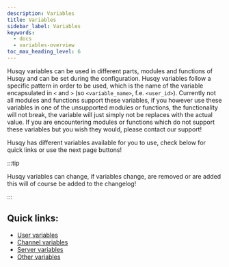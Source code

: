 ```yaml
---
description: Variables
title: Variables
sidebar_label: Variables
keywords:
  - docs
  - variables-overview
toc_max_heading_level: 6
---
```


Husqy variables can be used in different parts, modules and functions of Husqy and can be set during the configuration. Husqy variables follow a specific pattern in order to be used, which is the name of the variable encapsulated in `<` and `>` (so `<variable_name>`, f.e. `<user_id>`). Currently not all modules and functions support these variables, if you however use these variables in one of the unsupported modules or functions, the functionality will not break, the variable will just simply not be replaces with the actual value. If you are encountering modules or functions which do not support these variables but you wish they would, please contact our support!

Husqy has different variables available for you to use, check below for quick links or use the next page buttons!

:::tip

Husqy variables can change, if variables change, are removed or are added this will of course be added to the changelog!

:::

## Quick links:

- [User variables](user-variables)
- [Channel variables](channel-variables)
- [Server variables](server-variables)
- [Other variables](other-variables)
